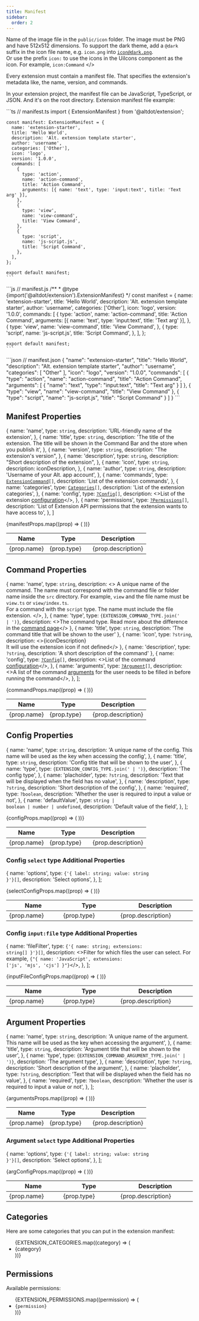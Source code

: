 ```yaml
---
title: Manifest
sidebar:
  order: 2
---
```



  Name of the image file in the <code>public/icon</code> folder. The image must be PNG and have 512x512 dimensions.
  To support the dark theme, add a <code>@dark</code> suffix in the icon file name, e.g. <code>icon.png</code> into <code>icon@dark.png</code>. <br />
  Or use the prefix <code>icon:</code> to use the icons in the UiIcons component as the icon. For example, <code>icon:Command</code>
</>

Every extension must contain a manifest file. That specifies the extension's metadata like, the name, version, and commands.

In your extension project, the manifest file can be JavaScript, TypeScript, or JSON. And it's on the root directory. Extension manifest file example:

<Tabs>
  <TabItem label="TypeScript">
    ```ts
    // manifest.ts
    import { ExtensionManifest } from '@altdot/extension';

    const manifest: ExtensionManifest = {
      name: 'extension-starter',
      title: 'Hello World',
      description: 'Alt. extension template starter',
      author: 'username',
      categories: ['Other'],
      icon: 'logo',
      version: '1.0.0',
      commands: [
        {
          type: 'action',
          name: 'action-command',
          title: 'Action Command',
          arguments: [{ name: 'text', type: 'input:text', title: 'Text arg' }],
        },
        {
          type: 'view',
          name: 'view-command',
          title: 'View Command',
        },
        {
          type: 'script',
          name: 'js-script.js',
          title: 'Script Command',
        },
      ],
    };

    export default manifest;
    ```
  </TabItem>
  <TabItem label="JavaScript">
    ```js
    // manifest.js
    /**
     * @type {import('@altdot/extension').ExtensionManifest}
    */
    const manifest = {
      name: 'extension-starter',
      title: 'Hello World',
      description: 'Alt. extension template starter',
      author: 'username',
      categories: ['Other'],
      icon: 'logo',
      version: '1.0.0',
      commands: [
        {
          type: 'action',
          name: 'action-command',
          title: 'Action Command',
          arguments: [{ name: 'text', type: 'input:text', title: 'Text arg' }],
        },
        {
          type: 'view',
          name: 'view-command',
          title: 'View Command',
        },
        {
          type: 'script',
          name: 'js-script.js',
          title: 'Script Command',
        },
      ],
    };

    export default manifest;
    ```
  </TabItem>
  <TabItem label="JSON">
    ```json
    // manifest.json
    {
      "name": "extension-starter",
      "title": "Hello World",
      "description": "Alt. extension template starter",
      "author": "username",
      "categories": [
        "Other"
      ],
      "icon": "logo",
      "version": "1.0.0",
      "commands": [
        {
          "type": "action",
          "name": "action-command",
          "title": "Action Command",
          "arguments": [
            {
              "name": "text",
              "type": "input:text",
              "title": "Text arg"
            }
          ]
        },
        {
          "type": "view",
          "name": "view-command",
          "title": "View Command"
        },
        {
          "type": "script",
          "name": "js-script.js",
          "title": "Script Command"
        }
      ]
    }
    ```
  </TabItem>
</Tabs>

## Manifest Properties

  {
    name: 'name',
    type: <code>string</code>,
    description: 'URL-friendly name of the extension',
  },
  {
    name: 'title',
    type: <code>string</code>,
    description: 'The title of the extension. The title will be shown in the Command Bar and the store when you publish it',
  },
  {
    name: 'version',
    type: <code>string</code>,
    description: "The extension's version",
  },
  {
    name: 'description',
    type: <code>string</code>,
    description: "Short description of the extension",
  },
  {
    name: 'icon',
    type: <code>string</code>,
    description: iconDescription,
  },
  {
    name: 'author',
    type: <code>string</code>,
    description: 'Username of your Alt. app account',
  },
  {
    name: 'commands',
    type: <code><a href="#command-properties">ExtensionCommand</a>[]</code>,
    description: 'List of the extension commands',
  },
  {
    name: 'categories',
    type: <code><a href="#categories">Categories</a>[]</code>,
    description: 'List of the extension categories',
  },
  {
    name: 'config',
    type: <code><a href="#config-properties">?Config</a>[]</code>,
    description: <>List of the extension <a href="../configuration">configuration</a></>,
  },
  {
    name: 'permissions',
    type: <code><a href="#permissions">?Permissions</a>[]</code>,
    description: 'List of Extension API permissions that the extension wants to have access to',
  },
]

<table>
  <thead>
    <tr>
      <th>Name</th>
      <th style="min-width: 100px">Type</th>
      <th>Description</th>
    </tr>
  </thead>
  <tbody>
    {manifestProps.map((prop) => (
      <tr key={prop.name}>
        <td>{prop.name}</td>
        <td style="white-space: nowrap">
          {prop.type}
        </td>
        <td>
          {prop.description}
        </td>
      </tr>
    ))}
  </tbody>
</table>

## Command Properties

  {
    name: 'name',
    type: <code>string</code>,
    description: <>
      A unique name of the command. The name must correspond with the command file or folder name inside the <code>src</code> directory.
      For example, <code>view</code> and the file name must be <code>view.ts</code> or <code>view/index.ts</code>.<br />
      For a command with the <code>script</code> type. The name must include the file extension.
    </>,
  },
  {
    name: 'type',
    type: <code>{EXTENSION_COMMAND_TYPE.join(' | ')}</code>,
    description: <>The command type. Read more about the difference in the <a href="/extensions/command">command page</a></>
  },
  {
    name: 'title',
    type: <code>string</code>,
    description: 'The command title that will be shown to the user'
  },
  {
    name: 'icon',
    type: <code>?string</code>,
    description: <>{iconDescription}<br /> It will use the extension icon if not defined</>
  },
  {
    name: 'description',
    type: <code>?string</code>,
    description: 'A short description of the command'
  },
  {
    name: 'config',
    type: <code><a href="#config-properties">?Config</a>[]</code>,
    description: <>List of the command <a href="../configuration">configuration</a></>,
  },
  {
    name: 'arguments',
    type: <code><a href="#argument-properties">?Argument</a>[]</code>,
    description: <>A list of the command <a href="../command#argument-properties">arguments</a> for the user needs to be filled in before running the command</>,
  },
];

<table>
  <thead>
    <tr>
      <th>Name</th>
      <th style="min-width: 100px">Type</th>
      <th>Description</th>
    </tr>
  </thead>
  <tbody>
    {commandProps.map((prop) => (
      <tr key={prop.name}>
        <td>{prop.name}</td>
        <td style="white-space: nowrap">
          {prop.type}
        </td>
        <td>
          {prop.description}
        </td>
      </tr>
    ))}
  </tbody>
</table>

## Config Properties

  {
    name: 'name',
    type: <code>string</code>,
    description: 'A unique name of the config. This name will be used as the key when accessing the config',
  },
  {
    name: 'title',
    type: <code>string</code>,
    description: 'Config title that will be shown to the user',
  },
  {
    name: 'type',
    type: <code>{EXTENSION_CONFIG_TYPE.join(' | ')}</code>,
    description: 'The config type',
  },
  {
    name: 'placholder',
    type: <code>?string</code>,
    description: 'Text that will be displayed when the field has no value',
  },
  {
    name: 'description',
    type: <code>?string</code>,
    description: 'Short description of the config',
  },
  {
    name: 'required',
    type: <code>?boolean</code>,
    description: 'Whether the user is required to input a value or not',
  },
  {
    name: 'defaultValue',
    type: <code>string | boolean | number | undefined</code>,
    description: 'Default value of the field',
  },
];

<table>
  <thead>
    <tr>
      <th>Name</th>
      <th style="min-width: 100px">Type</th>
      <th>Description</th>
    </tr>
  </thead>
  <tbody>
    {configProps.map((prop) => (
      <tr key={prop.name}>
        <td>{prop.name}</td>
        <td>
          {prop.type}
        </td>
        <td>
          {prop.description}
        </td>
      </tr>
    ))}
  </tbody>
</table>

### Config `select` type Additional Properties

  {
    name: 'options',
    type: <code>{'{ label: string; value: string }'}[]</code>,
    description: 'Select options',
  },
];

<table style="display: table; width: 100%">
  <thead>
    <tr>
      <th>Name</th>
      <th style="min-width: 100px">Type</th>
      <th>Description</th>
    </tr>
  </thead>
  <tbody>
    {selectConfigProps.map((prop) => (
      <tr key={prop.name}>
        <td>{prop.name}</td>
        <td>
          {prop.type}
        </td>
        <td>
          {prop.description}
        </td>
      </tr>
    ))}
  </tbody>
</table>

### Config `input:file` type Additional Properties

  {
    name: 'fileFilter',
    type: <code>{'{ name: string; extensions: string[] }'}[]</code>,
    description: <>Filter for which files the user can select. For example, <code>{"{ name: 'JavaScript', extensions: ['js', 'mjs', 'cjs'] }"}</code></>,
  },
];

<table style="display: table; width: 100%">
  <thead>
    <tr>
      <th>Name</th>
      <th style="min-width: 100px">Type</th>
      <th>Description</th>
    </tr>
  </thead>
  <tbody>
    {inputFileConfigProps.map((prop) => (
      <tr key={prop.name}>
        <td>{prop.name}</td>
        <td>
          {prop.type}
        </td>
        <td>
          {prop.description}
        </td>
      </tr>
    ))}
  </tbody>
</table>

## Argument Properties

  {
    name: 'name',
    type: <code>string</code>,
    description: 'A unique name of the argument. This name will be used as the key when accessing the argument',
  },
  {
    name: 'title',
    type: <code>string</code>,
    description: 'Argument title that will be shown to the user',
  },
  {
    name: 'type',
    type: <code>{EXTENSION_COMMAND_ARGUMENT_TYPE.join(' | ')}</code>,
    description: 'The argument type',
  },
  {
    name: 'description',
    type: <code>?string</code>,
    description: 'Short description of the argument',
  },
  {
    name: 'placholder',
    type: <code>?string</code>,
    description: 'Text that will be displayed when the field has no value',
  },
  {
    name: 'required',
    type: <code>?boolean</code>,
    description: 'Whether the user is required to input a value or not',
  },
];

<table>
  <thead>
    <tr>
      <th>Name</th>
      <th style="min-width: 100px">Type</th>
      <th>Description</th>
    </tr>
  </thead>
  <tbody>
    {argumentsProps.map((prop) => (
      <tr key={prop.name}>
        <td>{prop.name}</td>
        <td>
          {prop.type}
        </td>
        <td>
          {prop.description}
        </td>
      </tr>
    ))}
  </tbody>
</table>

### Argument `select` type Additional Properties

  {
    name: 'options',
    type: <code>{'{ label: string; value: string }'}[]</code>,
    description: 'Select options',
  },
];

<table style="display: table; width: 100%">
  <thead>
    <tr>
      <th>Name</th>
      <th style="min-width: 100px">Type</th>
      <th>Description</th>
    </tr>
  </thead>
  <tbody>
    {argConfigProps.map((prop) => (
      <tr key={prop.name}>
        <td>{prop.name}</td>
        <td>
          {prop.type}
        </td>
        <td>
          {prop.description}
        </td>
      </tr>
    ))}
  </tbody>
</table>

## Categories

Here are some categories that you can put in the extension manifest:

<ul>
  {EXTENSION_CATEGORIES.map((category) => (
    <li key={category}>{category}</li>
  ))}
</ul>

## Permissions

Available permissions:

<ul>
  {EXTENSION_PERMISSIONS.map((permission) => (
    <li key={permission}><code>{permission}</code></li>
  ))}
</ul>